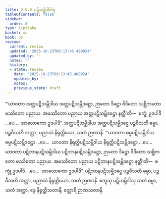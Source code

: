 ```yaml
---
title: 2.6.8 ပဋိသမ္ဘိဒါဝါရ
tableOfContents: false
sidebar:
  order: 8
type: tipitaka
basket: su
book: ps
review:
  current: review
  updated: '2025-10-23T09:13:45.480924'
  updated_by: ''
  notes: ''
  history:
  - state: review
    date: '2025-10-23T09:13:45.480924'
    updated_by: ''
    notes: ''
    previous_state: draft
---
```



<ReviewStatus review={frontmatter.review} showDetails={true} />

<HypothesisAnnotation frontmatter={frontmatter} />

<DynamicBreadcrumb />

<Division number="37" book="ps" e="ch" v="26" p="41">

<Paragraph number="1615" book="ps">
“‘ယာဝတာ အတ္ထပဋိသမ္ဘိဒါယ အတ္ထပဋိသမ္ဘိဒဋ္ဌော, ဉာတော ဒိဋ္ဌော ဝိဒိတော သစ္ဆိကတော ဖဿိတော ပညာယ. အဖဿိတော ပညာယ အတ္ထပဋိသမ္ဘိဒဋ္ဌော နတ္ထီ’တိ—  စက္ခုံ ဥဒပါဒိ …ပေ…  အာလောကော ဥဒပါဒိ”. အတ္ထပဋိသမ္ဘိဒါယ အတ္ထပဋိသမ္ဘိဒဋ္ဌေ ပဉ္စဝီသတိ ဓမ္မာ, ပဉ္စဝီသတိ အတ္ထာ, ပညာသံ နိရုတ္တိယော, သတံ ဉာဏာနိ.
</Paragraph>

<Paragraph number="1616" book="ps">
“‘ယာဝတာ ဓမ္မပဋိသမ္ဘိဒါယ ဓမ္မပဋိသမ္ဘိဒဋ္ဌော …ပေ…  ယာဝတာ နိရုတ္တိပဋိသမ္ဘိဒါယ နိရုတ္တိပဋိသမ္ဘိဒဋ္ဌော …ပေ…  ယာဝတာ ပဋိဘာနပဋိသမ္ဘိဒါယ ပဋိဘာနပဋိသမ္ဘိဒဋ္ဌော, ဉာတော ဒိဋ္ဌော ဝိဒိတော သစ္ဆိကတော ဖဿိတော ပညာယ. အဖဿိတော ပညာယ ပဋိဘာနပဋိသမ္ဘိဒဋ္ဌော နတ္ထီ’တိ—  စက္ခုံ ဥဒပါဒိ …ပေ…  အာလောကော ဥဒပါဒိ”. ပဋိဘာနပဋိသမ္ဘိဒဋ္ဌေ ပဉ္စဝီသတိ ဓမ္မာ, ပဉ္စဝီသတိ အတ္ထာ, ပညာသံ နိရုတ္တိယော, သတံ ဉာဏာနိ.
</Paragraph>

<Paragraph number="1617" book="ps">
စတူသု ပဋိသမ္ဘိဒါသု သတံ ဓမ္မာ, သတံ အတ္ထာ, ဒွေ နိရုတ္တိသတာနိ, စတ္တာရိ ဉာဏသတာနိ.
</Paragraph>
</Division>